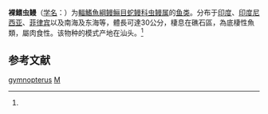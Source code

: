 {{Speciesbox
| genus = Muraenichthys
| species = gymnopterus
| status = NE
| status_system = IUCN3.1
| authority = Bleeker, 1853<ref name='id5709'>{{cite web| url =http://www.bioinfo.cn/db05/BjdwSpecies.php?action=view&id=5709| title =裸鳍虫鳗| work =中国动物物种编目数据库| publisher =中国科学院微生物研究所| author =中国科学院动物研究所| accessdate =2009-04-11| deadurl =yes| archiveurl =https://web.archive.org/web/20160305095052/http://www.bioinfo.cn/db05/BjdwSpecies.php?action=view&id=5709| archivedate =2016-03-05| df =}}</ref>
| synonyms = *''Muraena gymnopterus''<br /><small>Bleeker, 1853</small>
*''Muraenichthys hattae''<br /><small>Jordan & Snyder, 1901</small>
*''Muraenichthys microstomus''<br /><small>Bleeker, 1853</small>
}}

'''裸鳍虫鳗'''（[[学名|学名]]：{{lang|la|''Muraenichthys gymnopterus''}}）为[[輻鰭魚綱|輻鰭魚綱]][[鳗鲡目|鳗鲡目]][[蛇鳗科|蛇鳗科]][[虫鳗属|虫鳗属]]的[[鱼类|鱼类]]。分布于[[印度|印度]]、[[印度尼西亚|印度尼西亚]]、[[菲律宾|菲律宾]]以及南海及东海等，體長可達30公分，棲息在礁石區，為底棲性魚類，屬肉食性。该物种的模式产地在汕头。<ref name='id5709'/>

== 参考文献 ==
{{reflist}}

{{Taxonbar}}

[[Category:虫鳗属|gymnopterus]]
[[Category:1853年描述的魚類|M]]


{{鱼类小作品}}